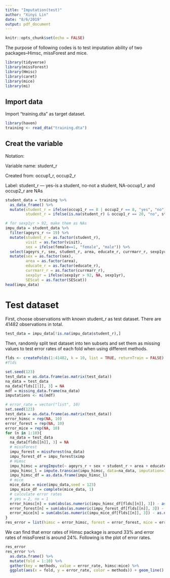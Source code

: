 ```yaml
---
title: "Imputation(test)"
author: "Xinyi Lin"
date: "8/6/2019"
output: pdf_document
---
```


```r
knitr::opts_chunk$set(echo = FALSE)
```

The purpose of following codes is to test imputation ability of two packages--Himsc, missForest and mice.

```r
library(tidyverse)
library(missForest)
library(Hmisc)
library(caret)
library(mice)
library(mi)
```

## Import data

Import "training.dta" as target dataset. 

```r
library(haven)
training <- read_dta("training.dta")
```

## Creat the variable

Notation:

Variable name: student_r

Created from: occup1_r, occup2_r

Label: student_r — yes-is a student, no-not a student, NA-occup1_r and occup2_r are NAs

```r
student_data = training %>%
  as_data_frame() %>%
  mutate(student_r = ifelse(occup1_r == 8 | occup2_r == 8, "yes", "no"),
         student_r = ifelse(is.na(student_r) & occup1_r == 20, "no", student_r))
```

```r
# for sexp1yr > 92, make them as NAs
impu_data = student_data %>% 
  filter(ageyrs_r <= 19) %>% 
  mutate(student_r = as.factor(student_r),
         visit = as.factor(visit),
         sex = ifelse(female==1, "female", "male")) %>% 
  select(ageyrs_r, sex, student_r, area, educate_r, currmarr_r, sexp1yr, SEScat) %>% 
  mutate(sex = as.factor(sex),
         area = as.factor(area),
         educate_r = as.factor(educate_r),
         currmarr_r = as.factor(currmarr_r),
         sexp1yr = ifelse(sexp1yr > 92, NA, sexp1yr),  
         SEScat = as.factor(SEScat))
head(impu_data)
```

# Test dataset

First, choose observations with known student_r as test dataset. There are 41482 observations in total.

```r
test_data = impu_data[!is.na(impu_data$student_r),]
```

Then, randomly split test dataset into ten subsets and set them as missing values to test error rates of each fold when using different methods.

```r
flds <- createFolds(1:41482, k = 10, list = TRUE, returnTrain = FALSE)
#flds
```

```r
set.seed(123)
test_data = as.data.frame(as.matrix(test_data))
na_data = test_data
na_data[flds[[1]], 3] = NA
mdf = missing_data.frame(na_data)
imputations <- mi(mdf)
```

```r
# error_rate = vector("list", 10)
set.seed(123)
test_data = as.data.frame(as.matrix(test_data))
error_himsc = rep(NA, 10)
error_forest = rep(NA, 10)
error_mice = rep(NA, 10)
for (n in 1:10){
  na_data = test_data
  na_data[flds[[n]], 3] = NA
  # missForest
  impu_forest = missForest(na_data)
  impu_forest_df = impu_forest$ximp
  # Himsc
  impu_himsc = aregImpute(~ ageyrs_r + sex + student_r + area + educate_r + currmarr_r + SEScat, data = na_data)
  impu_himsc_l = impute.transcan(impu_himsc, data=na_data, imputation=1, list.out=TRUE, pr=FALSE, check=FALSE)
  impu_himsc_df = as.data.frame(impu_himsc_l)
  # mice
  mice_data = mice(impu_data,seed = 123)
  impu_mice_df = complete(mice_data, 1)
  # calculate error rates
  # yes = 2, no = 1
  error_himsc[n] = sum(abs(as.numeric(impu_himsc_df[flds[[n]], 3]) - as.numeric(test_data[flds[[n]], 3])))/length(test_data[flds[[n]], 3])
  error_forest[n] = sum(abs(as.numeric(impu_forest_df[flds[[n]], 3]) - as.numeric(test_data[flds[[n]], 3])))/length(test_data[flds[[n]], 3])
  error_mice[n] = sum(abs(as.numeric(impu_mice_df[flds[[n]], 3]) - as.numeric(test_data[flds[[n]], 3])))/length(test_data[flds[[n]], 3])
}
res_error = list(himsc = error_himsc, forest = error_forest, mice = error_mice)
```

We can find that error rates of Himsc package is around 33% and error rates of missForest is around 24%. Following is the plot of error rates.

```r
res_error
res_error %>% 
  as.data.frame() %>% 
  mutate(fold = 1:10) %>% 
  gather(key = methods, value = error_rate, himsc:mice) %>% 
  ggplot(aes(x = fold, y = error_rate, color = methods)) + geom_line()
```

```r
```